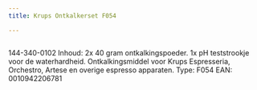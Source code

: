 ```yaml
---
title: Krups Ontkalkerset F054

---
```



<Image src={imageProduct} width={imageProduct.width} alt="" />


144-340-0102
Inhoud:
2x 40 gram ontkalkingspoeder.
1x pH teststrookje voor de waterhardheid.
Ontkalkingsmiddel voor Krups Espresseria, Orchestro, Artese en overige espresso apparaten.
Type: F054
EAN: 0010942206781

